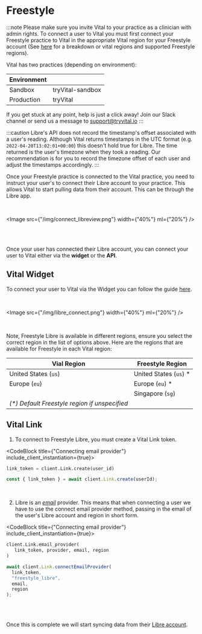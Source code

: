
# Freestyle

:::note
Please make sure you invite Vital to your practice as a clinician with admin rights. To connect a user to Vital you must first connect your Freestyle practice to Vital in the appropriate Vital region for your Freestyle account (See [here](#vital-freestyle-supported-regions) for a breakdown or vital regions and supported Freestyle regions).

Vital has two practices (depending on environment):

| Environment |                  |
| ----------- | ---------------- |
| Sandbox     | tryVital-sandbox |
| Production  | tryVital         |

If you get stuck at any point, help is just a click away! Join our Slack channel or send us a message to support@tryvital.io
:::

:::caution
Libre's API does not record the timestamp's offset associated with a user's reading.
Although Vital returns timestamps in the UTC format (e.g. `2022-04-20T13:02:01+00:00`) this doesn't hold true for Libre. The time returned is the user's timezone when they took a reading. Our recommendation is for you to record the timezone offset
of each user and adjust the timestamps accordingly.
:::

Once your Freestyle practice is connected to the Vital practice, you need to instruct your user's to connect their Libre account to your practice.
This allows Vital to start pulling data from their account. This can be through the Libre app.

<br />

<Image src={"/img/connect_libreview.png"} width={"40%"} ml={"20%"} />

<br />
<br />

Once your user has connected their Libre account, you can connect your user to Vital
either via the **widget** or the **API**.

## Vital Widget

To connect your user to Vital via the Widget you can follow the guide [here](/wearables/vital-link/launching_link).

<br />

<Image src={"/img/libre_connect.png"} width={"40%"} ml={"20%"} />

<br />

Note, Freestyle Libre is available in different regions, ensure you select the correct region in the list of options above. Here are the regions that are available for Freestyle in each Vital region:

<a name="vital-freestyle-supported-regions"></a>

| Vial Region                                    | Freestyle Region        |
| ---------------------------------------------- | ----------------------- |
| United States (`us`)                           | United States (`us`) \* |
| Europe (`eu`)                                  | Europe (`eu`) \*        |
|                                                | Singapore (`sg`)        |
| _(\*) Default Freestyle region if unspecified_ |

## Vital Link

1. To connect to Freestyle Libre, you must create a Vital Link token.

<CodeBlock title={"Connecting email provider"} include_client_instantiation={true}>

```python
link_token = client.Link.create(user_id)
```

```js
const { link_token } = await client.Link.create(userId);
```

</CodeBlock>
<br />

2. Libre is an [_email_](/wearables/vital-link/customization#email) provider.
   This means that when connecting a user we have to use
   the connect email provider method, passing in the email of the user's Libre account and region in short form.
   <br />

<CodeBlock title={"Connecting email provider"} include_client_instantiation={true}>

```python
client.Link.email_provider(
   link_token, provider, email, region
)
```

```js
await client.Link.connectEmailProvider(
  link_token,
  "freestyle_libre",
  email,
  region
);
```

</CodeBlock>

<br />

<br />

Once this is complete we will start syncing data from their [Libre account](../../api/data_flow).
